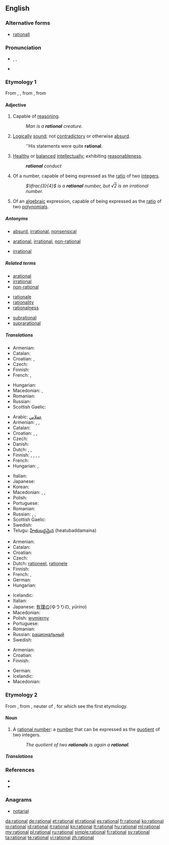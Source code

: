 {{was wotd|2009|January|20}}
==English==

===Alternative forms===
* [[rationall]] {{qualifier|obsolete}}

===Pronunciation===
* {{enPR|ră'sh(ə)nəl}}, {{IPA|/ˈræʃ(ə)nəl/}}, {{X-SAMPA|/"r{S(@)n@l/}}
* {{audio|en-us-rational.ogg|Audio (US)}}

===Etymology 1===
From {{etyl|fro}} {{term|rationel}}, {{term|rational|lang=fro}}, from {{etyl|la}} {{term|rationalis||of or belonging to reason, rational, reasonable}}, from {{term|ratio||reason}}

====Adjective====
{{en-adj}}

# Capable of [[reasoning]].
#: ''Man is a '''rational''' creature.''
# [[logical|Logical]]ly [[sound]]; not [[contradictory]] or otherwise [[absurd]].
#: ''His statements were quite '''rational'''.
# {{context|of a person or personal characteristics}} [[healthy|Healthy]] or [[balance]]d [[intellect]]ually; exhibiting [[reasonableness]].
#: '''''rational''' conduct''
# {{mathematics|arithmetic|number theory|not comparable}} Of a number, capable of being expressed as the [[ratio]] of two [[integer]]s.
#: ''<math>\tfrac{3}{4}</math> is a '''rational''' number, but √<span style = "text-decoration:overline">2</span> is an irrational number.''
# {{mathematics|arithmetic|not comparable}} Of an [[algebraic]] expression, capable of being expressed as the [[ratio]] of two [[polynomial]]s.

=====Antonyms=====
* {{sense|reasonable}} [[absurd]], [[irrational]], [[nonsensical]]
* {{sense|capable of reasoning}} [[arational]], [[irrational]], [[non-rational]]
* {{sense|number theory}} [[irrational]]

=====Related terms=====
{{rel-top3|Terms etymologically related to ''rational''}}
* [[arational]]
* [[irrational]]
* [[non-rational]]
{{rel-mid3}}
* [[rationale]]
* [[rationality]]
* [[rationalness]]
{{rel-mid3}}
* [[subrational]]
* [[suprarational]]
{{rel-bottom}}

=====Translations=====
{{trans-top|capable of reasoning}}
* Armenian: {{t|hy|բանական|tr=banakan|xs=Armenian}}
* Catalan: {{t|ca|racional}}
* Croatian: {{t-|hr|racionalan|alt=rȁcionālan}}, {{t-|hr|razuman|alt=rȁzūman}}
* Czech: {{t-|cs|racionální}}
* Finnish: {{t+|fi|rationaalinen}}
* French: {{t|fr|rationnel|m}}, {{t|fr|rationnelle|f}}
{{trans-mid}}
* Hungarian: {{t+|hu|értelmes}}
* Macedonian: {{t|mk|рационален|m|tr=racionálen|xs=Macedonian}},  {{t-|mk|разумен|m|tr=rázumen|xs=Macedonian}}
* Romanian: {{t|ro|rațional|m|n}}
* Russian: {{t+|ru|мыслящий|sc=Cyrl}}
* Scottish Gaelic: {{t-|gd|ciallach|xs=Scottish Gaelic}}
{{trans-bottom}}

{{trans-top|reasonable; not absurd}}
* Arabic: [[عقلاني]]
* Armenian: {{t-|hy|ռացիոնալ|tr=ṙac’ional|xs=Armenian}},  {{t-|hy|խելացի|tr=xelac’i|xs=Armenian}},  {{t|hy|նպատակահարմար|tr=npatakaharmar|xs=Armenian}}
* Catalan: {{t|ca|racional}}
* Croatian: {{t-|hr|racionalan|alt=rȁcionālan}}, {{t-|hr|razuman|alt=rȁzūman}}, {{t-|hr|razborit|alt=rázborit}}
* Czech: {{t-|cs|racionální}}
* Danish: {{t|da|rationel}}
* Dutch: {{t|nl|rationeel}}, {{t+|nl|redelijk}}, {{t-|nl|verstandelijk}}
* Finnish: {{t-|fi|järkevä}}, {{t-|fi|järjellinen}}, {{t-|fi|järkiperäinen}}, {{t|fi|järkeenkäypä}}, {{t+|fi|rationaalinen}}
* French: {{t|fr|raisonnable}}
* Hungarian: {{t+|hu|racionális}}, {{t|hu|ésszerű}}
{{trans-mid}}
* Italian: {{t+|it|razionale}}
* Japanese: {{t|ja|合理的|tr=gōriteki|sc=Jpan}}
* Korean: {{t|ko|합리적인|sc=Kore}}
* Macedonian: {{t|mk|рационален|m|tr=racionálen|xs=Macedonian}},  {{t-|mk|разумен|m|tr=rázumen|xs=Macedonian}},  {{t|mk|целисходен|m|tr=celíshoden|xs=Macedonian}}
* Polish: {{t|pl|racjonalny}}
* Portuguese: {{t+|pt|racional}}
* Romanian: {{t|ro|rațional|m|n}}
* Russian: {{t+|ru|рациональный|sc=Cyrl}}, {{t+|ru|целесообразный|sc=Cyrl}}, {{t+|ru|рассудительный|sc=Cyrl}}
* Scottish Gaelic: {{t-|gd|ciallach|xs=Scottish Gaelic}}
* Swedish: {{t+|sv|rationell}}
* Telugu: [[హేతుబద్దమైన]] (heatubaddamaina)
{{trans-bottom}}

{{trans-top|arithmetic: of a number}}
* Armenian: {{t-|hy|ռացիոնալ|tr=ṙac’ional|xs=Armenian}}
* Catalan: {{t|ca|racional}}
* Croatian: {{t-|hr|racionalan|alt=rȁcionālan}}
* Czech: {{t-|cs|racionální}}
* Dutch: [[rationeel]], [[rationele]]
* Finnish: {{t+|fi|rationaalinen|alt=rationaali-}}
* French: {{t+|fr|rationnel|m}}, {{t+|fr|rationnelle|f}}
* German: {{t|de|rational}}
* Hungarian: {{t+|hu|racionális}}
{{trans-mid}}
* Icelandic: {{t|is|ræður|m}}
* Italian: {{t+|it|razionale}}
* Japanese: [[有理の]](ゆうりの, ''yūrino'')
* Macedonian: {{t|mk|рационален|m|tr=racionálen|xs=Macedonian}}
* Polish: [[wymierny]]
* Portuguese: {{t+|pt|racional}}
* Romanian: {{t|ro|rațional|n}}
* Russian: [[рациональный]]
* Swedish: {{t+|sv|rationell}}
{{trans-bottom}}

{{trans-top|arithmetic: of an algebraic expression}}
* Armenian: {{t-|hy|ռացիոնալ|tr=ṙac’ional|xs=Armenian}}
* Croatian: {{t-|hr|racionalan|alt=rȁcionālan}}
* Finnish: {{t+|fi|rationaalinen|alt=rationaali-}}
{{trans-mid}}
* German: {{t|de|rational}}
* Icelandic: {{t|is|ræður|m}}
* Macedonian: {{t|mk|рационален|m|tr=racionálen|xs=Macedonian}}
{{trans-bottom}}

===Etymology 2===
From {{etyl|fro}} {{term|rational|lang=fro}}, from {{etyl|ML.}} {{term|rationale||a pontifical stole, a pallium, an ornament worn over the chasuble}}, neuter of {{etyl|la}} {{term|rationalis||rational}}, for which see the first etymology.

====Noun====
{{en-noun}}

# {{mathematics}} A [[rational number]]: a [[number]] that can be expressed as the [[quotient]] of two integers.
#: ''The quotient of two '''rationals''' is again a '''rational'''.''

=====Translations=====
{{trans-see|rational number}}

===References===
* {{R:Webster 1913}}
* {{R:Century 1911}}

===Anagrams===
* [[notarial#English|notarial]]

[[da:rational]]
[[de:rational]]
[[et:rational]]
[[el:rational]]
[[es:rational]]
[[fr:rational]]
[[ko:rational]]
[[io:rational]]
[[id:rational]]
[[it:rational]]
[[kn:rational]]
[[lt:rational]]
[[hu:rational]]
[[ml:rational]]
[[my:rational]]
[[pl:rational]]
[[ru:rational]]
[[simple:rational]]
[[fi:rational]]
[[sv:rational]]
[[ta:rational]]
[[te:rational]]
[[vi:rational]]
[[zh:rational]]